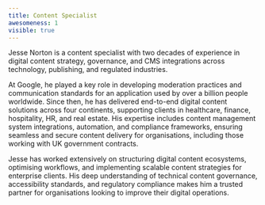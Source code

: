 ```yaml
---
title: Content Specialist
awesomeness: 1
visible: true
---
```

Jesse Norton is a content specialist with two decades of experience in digital content strategy, governance, and CMS integrations across technology, publishing, and regulated industries.

At Google, he played a key role in developing moderation practices and communication standards for an application used by over a billion people worldwide. Since then, he has delivered end-to-end digital content solutions across four continents, supporting clients in healthcare, finance, hospitality, HR, and real estate. His expertise includes content management system integrations, automation, and compliance frameworks, ensuring seamless and secure content delivery for organisations, including those working with UK government contracts.

Jesse has worked extensively on structuring digital content ecosystems, optimising workflows, and implementing scalable content strategies for enterprise clients. His deep understanding of technical content governance, accessibility standards, and regulatory compliance makes him a trusted partner for organisations looking to improve their digital operations.